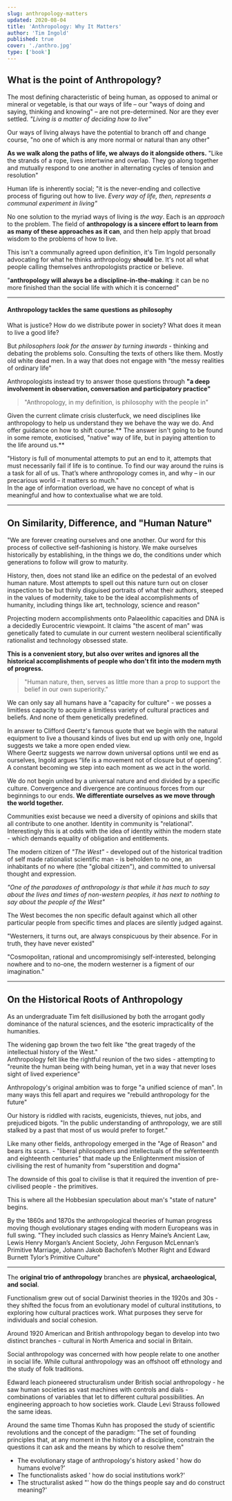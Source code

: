 ```yaml
---
slug: anthropology-matters
updated: 2020-08-04
title: 'Anthropology: Why It Matters'
author: 'Tim Ingold'
published: true
cover: './anthro.jpg'
type: ['book']
---
```


## What is the point of Anthropology?

The most defining characteristic of being human, as opposed to animal or mineral or vegetable, is that our ways of life – our "ways of doing and saying, thinking and knowing" – are not pre-determined. Nor are they ever settled. *"Living is a matter of deciding how to live"*

Our ways of living always have the potential to branch off and change course, "no one of which is any more normal or natural than any other"

**As we walk along the paths of life, we always do it alongside others.** "Like the strands of a rope, lives intertwine and overlap. They go along together and mutually respond to one another in alternating cycles of tension and resolution"

Human life is inherently social; "it is the never-ending and collective process of figuring out how to live. *Every way of life, then, represents a communal experiment in living"*

No one solution to the myriad ways of living is _the way_. Each is an _approach_ to the problem. The field of **anthropology is a sincere effort to learn from as many of these approaches as it can**, and then help apply that broad wisdom to the problems of how to live.

This isn't a communally agreed upon definition, it's Tim Ingold personally advocating for what he thinks anthropology __should__ be. It's not all what people calling themselves anthropologists practice or believe.

"**anthropology will always be a discipline-in-the-making**: it can be no more finished than the social life with which it is concerned"

---

#### Anthropology tackles the same questions as philosophy
What is justice? How do we distribute power in society? What does it mean to live a good life?

But *philosophers look for the answer by turning inwards* - thinking and debating the problems solo. Consulting the texts of others like them. Mostly old white dead men. In a way that does not engage with "the messy realities of ordinary life"

Anthropologists instead try to answer those questions through **"a deep involvement in observation, conversation and participatory practice"**

> "Anthropology, in my definition, is philosophy with the people in"

Given the current climate crisis clusterfuck, we need disciplines like anthropology to help us understand they we behave the way we do. And offer guidance on how to shift course.** The answer isn't going to be found in some remote, exoticised, "native" way of life, but in paying attention to the life around us.**

"History is full of monumental attempts to put an end to it, attempts that must necessarily fail if life is to continue. To find our way around the ruins is a task for all of us. That’s where anthropology comes in, and why – in our precarious world – it matters so much."  
In the age of information overload, we have no concept of what is meaningful and how to contextualise what we are told.

---

## On Similarity, Difference, and "Human Nature"

<SimpleCard width="740px">

"We are forever creating ourselves and one another. Our word for this process of collective self-fashioning is history. We make ourselves historically by establishing, in the things we do, the conditions under which generations to follow will grow to maturity.

History, then, does not stand like an edifice on the pedestal of an evolved human nature. Most attempts to spell out this nature turn out on closer inspection to be but thinly disguised portraits of what their authors, steeped in the values of modernity, take to be the ideal accomplishments of humanity, including things like art, technology, science and reason"

</SimpleCard>

Projecting modern accomplishments onto Palaeolithic capacities and DNA is a decidedly Eurocentric viewpoint. It claims "the ascent of man" was genetically fated to cumulate in our current western neoliberal scientifically rationalist and technology obsessed state.

**This is a convenient story, but also over writes and ignores all the historical accomplishments of people who don't fit into the modern myth of progress.**

> "Human nature, then, serves as little more than a prop to support the belief in our own superiority."

We can only say all humans have a "capacity for culture" - we posses a limitless capacity to acquire a limitless variety of cultural practices and beliefs. And none of them genetically predefined.

In answer to Clifford Geertz's famous quote that we begin with the natural equipment to live a thousand kinds of lives but end up with only one, Ingold suggests we take a more open ended view.  
Where Geertz suggests we narrow down universal options until we end as ourselves, Ingold argues “life is a movement not of closure but of opening”. A constant becoming we step into each moment as we act in the world.

We do not begin united by a universal nature and end divided by a specific culture. Convergence and divergence are continuous forces from our beginnings to our ends. **We differentiate ourselves as we move through the world together.**

Communities exist because we need a diversity of opinions and skills that all contribute to one another. Identity in community is "relational". Interestingly this is at odds with the idea of identity within the modern state - which demands equality of obligation and entitlements.

The modern citizen of _"The West"_ - developed out of the historical tradition of self made rationalist scientific man - is beholden to no one, an inhabitants of no where (the "global citizen"), and committed to universal thought and expression.

_"One of the paradoxes of anthropology is that while it has much to say about the lives and times of non-western peoples, it has next to nothing to say about the people of the West"_

The West becomes the non specific default against which all other particular people from specific times and places are silently judged against.

"Westerners, it turns out, are always conspicuous by their absence. For in truth, they have never existed"  

"Cosmopolitan, rational and uncompromisingly self-interested, belonging nowhere and to no-one, the modern westerner is a figment of our imagination."


---

## On the Historical Roots of Anthropology

As an undergraduate Tim felt disillusioned by both the arrogant godly dominance of the natural sciences, and the esoteric impracticality of the humanities.

The widening gap brown the two felt like "the great tragedy of the intellectual history of the West."  
Anthropology felt like the rightful reunion of the two sides - attempting to "reunite the human being with being human, yet in a way that never loses sight of lived experience"

Anthropology's original ambition was to forge "a unified science of man". In many ways this fell apart and requires we "rebuild anthropology for the future"

Our history is riddled with racists, eugenicists, thieves, nut jobs, and prejudiced bigots. "In the public understanding of anthropology, we are still stalked by a past that most of us would prefer to forget."

Like many other fields, anthropology emerged in the "Age of Reason" and bears its scars. - "liberal philosophers and intellectuals of the seYenteenth and eighteenth centuries" that made up the Enlightenment mission of civilising the rest of humanity from "superstition and dogma"

The downside of this goal to civilise is that it required the invention of pre-civilised people - the primitives.

This is where all the Hobbesian speculation about man's "state of nature" begins. 

By the 1860s and 1870s the anthropological theories of human progress moving though evolutionary stages ending with modern Europeans was in full swing. "They included such classics as Henry Maine’s Ancient Law, Lewis Henry Morgan’s Ancient Society, John Ferguson McLennan’s Primitive Marriage, Johann Jakob Bachofen’s Mother Right and Edward Burnett Tylor’s Primitive Culture"

---

The **original trio of anthropology** branches are **physical, archaeological, and social**.

Functionalism grew out of social Darwinist theories in the 1920s and 30s - they shifted the focus from an evolutionary model of cultural institutions, to exploring how cultural practices work. What purposes they serve for individuals and social cohesion.

Around 1920 American and British anthropology began to develop into two distinct branches - cultural in North America and social in Britain.

Social anthropology was concerned with how people relate to one another in social life. While cultural anthropology was an offshoot off ethnology and the study of folk traditions.

Edward leach pioneered structuralism under British social anthropology - he saw human societies as vast machines with controls and dials - combinations of variables that let to different cultural possibilities. An engineering approach to how societies work. Claude Levi Strauss followed the same ideas.

Around the same time Thomas Kuhn has proposed the study of scientific revolutions and the concept of the paradigm: "The set of founding principles that, at any moment in the history of a discipline, constrain the questions it can ask and the means by which to resolve them"

- The evolutionary stage of anthropology's history asked ' how do humans evolve?'
- The functionalists asked ' how do social institutions work?'
- The structuralist asked "' how do the things people say and do construct meaning?'